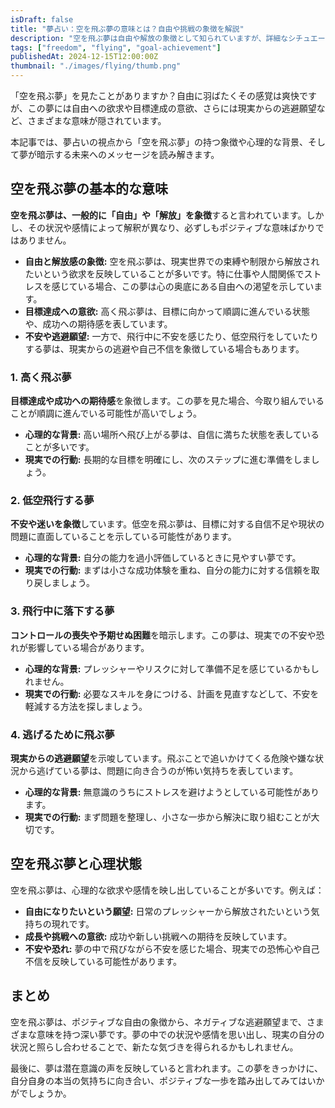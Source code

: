 ```yaml
---
isDraft: false
title: "夢占い：空を飛ぶ夢の意味とは？自由や挑戦の象徴を解説"
description: "空を飛ぶ夢は自由や解放の象徴として知られていますが、詳細なシチュエーションや心理状態によって解釈が異なります。夢占いの視点から詳しく解説します。"
tags: ["freedom", "flying", "goal-achievement"]
publishedAt: 2024-12-15T12:00:00Z
thumbnail: "./images/flying/thumb.png"
---
```


「空を飛ぶ夢」を見たことがありますか？自由に羽ばたくその感覚は爽快ですが、この夢には自由への欲求や目標達成の意欲、さらには現実からの逃避願望など、さまざまな意味が隠されています。

本記事では、夢占いの視点から「空を飛ぶ夢」の持つ象徴や心理的な背景、そして夢が暗示する未来へのメッセージを読み解きます。

<TableOfContents />

<AdUnit />

## 空を飛ぶ夢の基本的な意味

**空を飛ぶ夢は、一般的に「自由」や「解放」を象徴**すると言われています。しかし、その状況や感情によって解釈が異なり、必ずしもポジティブな意味ばかりではありません。

- **自由と解放感の象徴:** 空を飛ぶ夢は、現実世界での束縛や制限から解放されたいという欲求を反映していることが多いです。特に仕事や人間関係でストレスを感じている場合、この夢は心の奥底にある自由への渇望を示しています。
- **目標達成への意欲:** 高く飛ぶ夢は、目標に向かって順調に進んでいる状態や、成功への期待感を表しています。
- **不安や逃避願望:** 一方で、飛行中に不安を感じたり、低空飛行をしていたりする夢は、現実からの逃避や自己不信を象徴している場合もあります。

### 1. 高く飛ぶ夢

**目標達成や成功への期待感**を象徴します。この夢を見た場合、今取り組んでいることが順調に進んでいる可能性が高いでしょう。

- <strong>心理的な背景:</strong> 高い場所へ飛び上がる夢は、自信に満ちた状態を表していることが多いです。
- <strong>現実での行動:</strong> 長期的な目標を明確にし、次のステップに進む準備をしましょう。

### 2. 低空飛行する夢

**不安や迷いを象徴**しています。低空を飛ぶ夢は、目標に対する自信不足や現状の問題に直面していることを示している可能性があります。

- <strong>心理的な背景:</strong> 自分の能力を過小評価しているときに見やすい夢です。
- <strong>現実での行動:</strong> まずは小さな成功体験を重ね、自分の能力に対する信頼を取り戻しましょう。

### 3. 飛行中に落下する夢

**コントロールの喪失や予期せぬ困難**を暗示します。この夢は、現実での不安や恐れが影響している場合があります。

- <strong>心理的な背景:</strong> プレッシャーやリスクに対して準備不足を感じているかもしれません。
- <strong>現実での行動:</strong> 必要なスキルを身につける、計画を見直すなどして、不安を軽減する方法を探しましょう。

### 4. 逃げるために飛ぶ夢

**現実からの逃避願望**を示唆しています。飛ぶことで追いかけてくる危険や嫌な状況から逃げている夢は、問題に向き合うのが怖い気持ちを表しています。

- <strong>心理的な背景:</strong> 無意識のうちにストレスを避けようとしている可能性があります。
- <strong>現実での行動:</strong> まず問題を整理し、小さな一歩から解決に取り組むことが大切です。

<AdUnit />

## 空を飛ぶ夢と心理状態

空を飛ぶ夢は、心理的な欲求や感情を映し出していることが多いです。例えば：

- <strong>自由になりたいという願望:</strong> 日常のプレッシャーから解放されたいという気持ちの現れです。
- <strong>成長や挑戦への意欲:</strong> 成功や新しい挑戦への期待を反映しています。
- <strong>不安や恐れ:</strong> 夢の中で飛びながら不安を感じた場合、現実での恐怖心や自己不信を反映している可能性があります。

<AdUnit />

## まとめ

空を飛ぶ夢は、ポジティブな自由の象徴から、ネガティブな逃避願望まで、さまざまな意味を持つ深い夢です。夢の中での状況や感情を思い出し、現実の自分の状況と照らし合わせることで、新たな気づきを得られるかもしれません。

最後に、夢は潜在意識の声を反映していると言われます。この夢をきっかけに、自分自身の本当の気持ちに向き合い、ポジティブな一歩を踏み出してみてはいかがでしょうか。
